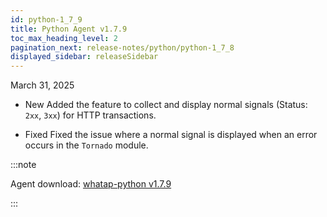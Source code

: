 ```yaml
---
id: python-1_7_9
title: Python Agent v1.7.9
toc_max_heading_level: 2
pagination_next: release-notes/python/python-1_7_8
displayed_sidebar: releaseSidebar
---
```


March 31, 2025

- <Status priority='1'>New</Status> Added the feature to collect and display normal signals (Status: `2xx`, `3xx`) for HTTP transactions.

- <Status priority='0'>Fixed</Status> Fixed the issue where a normal signal is displayed when an error occurs in the `Tornado` module.

:::note

Agent download: [whatap-python v1.7.9](https://pypi.org/project/whatap-python/1.7.9/)

:::
